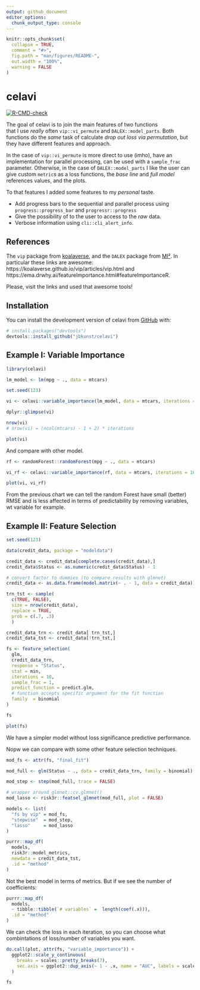 ```yaml
---
output: github_document
editor_options: 
  chunk_output_type: console
---
```


<!-- README.md is generated from README.Rmd. Please edit that file -->

```r
knitr::opts_chunk$set(
  collapse = TRUE,
  comment = "#>",
  fig.path = "man/figures/README-",
  out.width = "100%",
  warning = FALSE
)
```

# celavi

<!-- badges: start -->
[![R-CMD-check](https://github.com/jbkunst/celavi/actions/workflows/R-CMD-check.yaml/badge.svg)](https://github.com/jbkunst/celavi/actions/workflows/R-CMD-check.yaml)
<!-- badges: end -->

The goal of celavi is to join the main features of two functions  
that I use _really_ often `vip::vi_permute` and `DALEX::model_parts`. Both functions
do the _same_ task of calculate _drop out loss via permutation_, 
but they have different features and approach.

In the case of `vip::vi_permute` is more direct to use (imho), have an implementation for
parallel processing, can be used with a `sample_frac` parameter. Otherwise, in the case of `DALEX::model_parts` I like the user can give custom `metric`s as a loss functions,
the _base line_ and _full model_ references values, and the plots. 

To that features I added some features to my _personal_ taste.

- Add progress bars to the sequential and parallel process using `progress::progress_bar` and `progressr::progress`
- Give the possibility of to the user to access to the _raw_ data.
- Verbose information using `cli::cli_alert_info`.

## References

The `vip` package from [koalaverse](https://github.com/koalaverse), and the 
`DALEX` package from [MI²](https://www.mi2.ai/). In particular these links are awesome: https://koalaverse.github.io/vip/articles/vip.html
and https://ema.drwhy.ai/featureImportance.html#featureImportanceR.

Please, visit the links and used that awesome tools!

## Installation

You can install the development version of celavi from [GitHub](https://github.com/) with:

``` r
# install.packages("devtools")
devtools::install_github("jbkunst/celavi")
```

## Example I: Variable Importance

```r
library(celavi)

lm_model <- lm(mpg ~ ., data = mtcars)

set.seed(123)

vi <- celavi::variable_importance(lm_model, data = mtcars, iterations = 10)

dplyr::glimpse(vi)

nrow(vi)
# nrow(vi) = (ncol(mtcars) - 1 + 2) * iterations

plot(vi)
```

And compare with other model.

```r
rf <- randomForest::randomForest(mpg ~ ., data = mtcars)

vi_rf <- celavi::variable_importance(rf, data = mtcars, iterations = 10)

plot(vi, vi_rf)
```

From the previous chart we can tell the random Forest have small (better) RMSE
and is less affected in terms of predictability by removing variables, wt variable
for example.

## Example II: Feature Selection

```r
set.seed(123)

data(credit_data, package = "modeldata")

credit_data <- credit_data[complete.cases(credit_data),]
credit_data$Status <- as.numeric(credit_data$Status) - 1

# convert factor to dummies (to compare results with glmnet)
credit_data <- as.data.frame(model.matrix(~ . - 1, data = credit_data))

trn_tst <- sample(
  c(TRUE, FALSE),
  size = nrow(credit_data),
  replace = TRUE, 
  prob = c(.7, .3)
  )

credit_data_trn <- credit_data[ trn_tst,]
credit_data_tst <- credit_data[!trn_tst,]

fs <- feature_selection(
  glm,
  credit_data_trn,
  response = "Status",
  stat = min,
  iterations = 10,
  sample_frac = 1, 
  predict_function = predict.glm,
  # function accepts specific argument for the fit function
  family  = binomial
)

fs

plot(fs)
```

We have a simpler model without loss significance predictive performance.

Nopw we can compare with some other feature selection techniques.

```r
mod_fs <- attr(fs, "final_fit")

mod_full <- glm(Status ~ ., data = credit_data_trn, family = binomial)

mod_step <- step(mod_full, trace = FALSE) 

# wrapper around glmnet::cv.glmnet()
mod_lasso <- risk3r::featsel_glmnet(mod_full, plot = FALSE)
```

```r
models <- list(
  "fs by vip" = mod_fs,
  "stepwise"  = mod_step,
  "lasso"     = mod_lasso
)

purrr::map_df(
  models,
  risk3r::model_metrics,
  newdata = credit_data_tst, 
  .id = "method"
)
```

Not the best model in terms of metrics. But if we see the number of coefficients:

```r
purrr::map_df(
  models,
  ~ tibble::tibble(`# variables` =  length(coef(.x))),
  .id = "method"
)
```

We can check the loss in each iteration, so you can choose what combintations
of loss/number of variables you want.

```r
do.call(plot, attr(fs, "variable_importance")) +
  ggplot2::scale_y_continuous(
    breaks = scales::pretty_breaks(7),
    sec.axis = ggplot2::dup_axis(~ 1 - .x, name = "AUC", labels = scales::percent)
  )

fs
```



